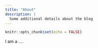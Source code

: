 ```yaml
---
title: "About"
description: |
  Some additional details about the blog
---
```


```r
knitr::opts_chunk$set(echo = FALSE)
```

I am a ....